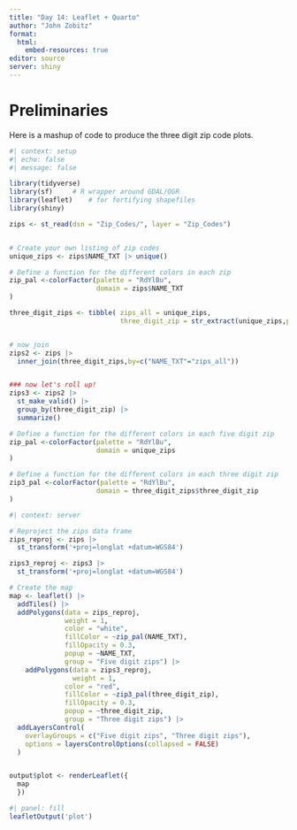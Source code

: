 ```yaml
---
title: "Day 14: Leaflet + Quarto"
author: "John Zobitz"
format:
  html:
    embed-resources: true
editor: source
server: shiny
---
```


# Preliminaries

Here is a mashup of code to produce the three digit zip code plots.
```r
#| context: setup
#| echo: false
#| message: false

library(tidyverse)
library(sf)     # R wrapper around GDAL/OGR
library(leaflet)    # for fortifying shapefiles
library(shiny)

zips <- st_read(dsn = "Zip_Codes/", layer = "Zip_Codes")


# Create your own listing of zip codes
unique_zips <- zips$NAME_TXT |> unique()

# Define a function for the different colors in each zip
zip_pal <-colorFactor(palette = "RdYlBu",
                      domain = zips$NAME_TXT
)

three_digit_zips <- tibble( zips_all = unique_zips,
                            three_digit_zip = str_extract(unique_zips,pattern="^.{3}") )


# now join
zips2 <- zips |>
  inner_join(three_digit_zips,by=c("NAME_TXT"="zips_all"))


### now let's roll up!
zips3 <- zips2 |>
  st_make_valid() |>
  group_by(three_digit_zip) |>
  summarize()

# Define a function for the different colors in each five digit zip
zip_pal <-colorFactor(palette = "RdYlBu",
                      domain = unique_zips
)

# Define a function for the different colors in each three digit zip
zip3_pal <-colorFactor(palette = "RdYlBu",
                      domain = three_digit_zips$three_digit_zip
)
```



```r
#| context: server

# Reproject the zips data frame
zips_reproj <- zips |>
  st_transform('+proj=longlat +datum=WGS84')

zips3_reproj <- zips3 |>
  st_transform('+proj=longlat +datum=WGS84')

# Create the map
map <- leaflet() |> 
  addTiles() |> 
  addPolygons(data = zips_reproj,
              weight = 1,
              color = "white",
              fillColor = ~zip_pal(NAME_TXT),
              fillOpacity = 0.3,
              popup = ~NAME_TXT,
              group = "Five digit zips") |>
    addPolygons(data = zips3_reproj,
                weight = 1,
              color = "red",
              fillColor = ~zip3_pal(three_digit_zip),
              fillOpacity = 0.3,
              popup = ~three_digit_zip,
              group = "Three digit zips") |>
  addLayersControl(
    overlayGroups = c("Five digit zips", "Three digit zips"),
    options = layersControlOptions(collapsed = FALSE)
  )


output$plot <- renderLeaflet({
  map 
  })

```

```r
#| panel: fill
leafletOutput('plot')
```
